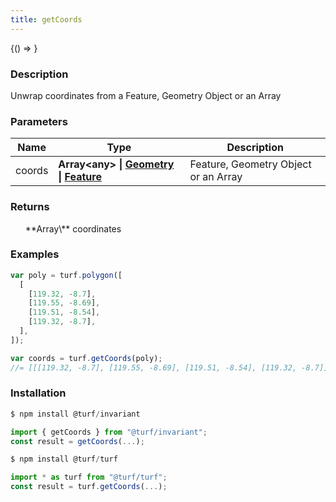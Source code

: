 ```yaml
---
title: getCoords
---
```



<!-- Expose turf as global var for experimenting in the browser console -->

<BrowserOnly>{() => <WindowTurfGlobal turf={turf} />}</BrowserOnly>

### Description

Unwrap coordinates from a Feature, Geometry Object or an Array

### Parameters

| Name   | Type                                                                                                                                          | Description                          |
| ------ | --------------------------------------------------------------------------------------------------------------------------------------------- | ------------------------------------ |
| coords | **Array\<any\> \| [Geometry](https://tools.ietf.org/html/rfc7946#section-3.1) \| [Feature](https://tools.ietf.org/html/rfc7946#section-3.2)** | Feature, Geometry Object or an Array |

### Returns

<ul>
  **Array\<any\>** coordinates

</ul>

### Examples

```javascript
var poly = turf.polygon([
  [
    [119.32, -8.7],
    [119.55, -8.69],
    [119.51, -8.54],
    [119.32, -8.7],
  ],
]);

var coords = turf.getCoords(poly);
//= [[[119.32, -8.7], [119.55, -8.69], [119.51, -8.54], [119.32, -8.7]]]
```

### Installation

```javascript
$ npm install @turf/invariant

import { getCoords } from "@turf/invariant";
const result = getCoords(...);
```

```javascript
$ npm install @turf/turf

import * as turf from "@turf/turf";
const result = turf.getCoords(...);
```
